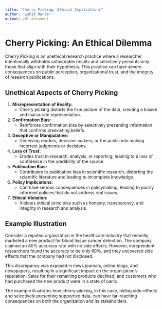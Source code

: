```yaml
---
title: "Cherry Picking: Ethical Implications"
author: "Lohit Marla"
output: pdf_document
---
```


# Cherry Picking: An Ethical Dilemma

Cherry Picking is an unethical research practice where a researcher intentionally withholds unfavorable results and selectively presents only those that align with their hypothesis. This practice can have severe consequences on public perception, organizational trust, and the integrity of research publications.

## Unethical Aspects of Cherry Picking

1. **Misrepresentation of Reality:**
   - Cherry picking distorts the true picture of the data, creating a biased and inaccurate representation.

2. **Confirmation Bias:**
   - Reinforces confirmation bias by selectively presenting information that confirms preexisting beliefs.

3. **Deceptive or Manipulative:**
   - Deceiving readers, decision-makers, or the public into making incorrect judgments or decisions.

4. **Loss of Trust:**
   - Erodes trust in research, analysis, or reporting, leading to a loss of confidence in the credibility of the source.

5. **Publication Bias:**
   - Contributes to publication bias in scientific research, distorting the scientific literature and leading to incomplete knowledge.

6. **Policy Implications:**
   - Can have serious consequences in policymaking, leading to poorly informed policies that do not address real issues.

7. **Ethical Violation:**
   - Violates ethical principles such as honesty, transparency, and integrity in research and analysis.

## Example Illustration

Consider a reputed organization in the healthcare industry that recently marketed a new product for blood tissue cancer detection. The company claimed an 80% accuracy rate with no side effects. However, independent researchers found the accuracy to be only 60%, and they uncovered side effects that the company had not disclosed.

This discrepancy was exposed in news journals, online blogs, and newspapers, resulting in a significant impact on the organization's reputation. Sales for their remaining products declined, and customers who had purchased the new product were in a state of panic.

The example illustrates how cherry-picking, in this case, hiding side-effects and selectively presenting supportive data, can have far-reaching consequences on both the organization and its stakeholders.
